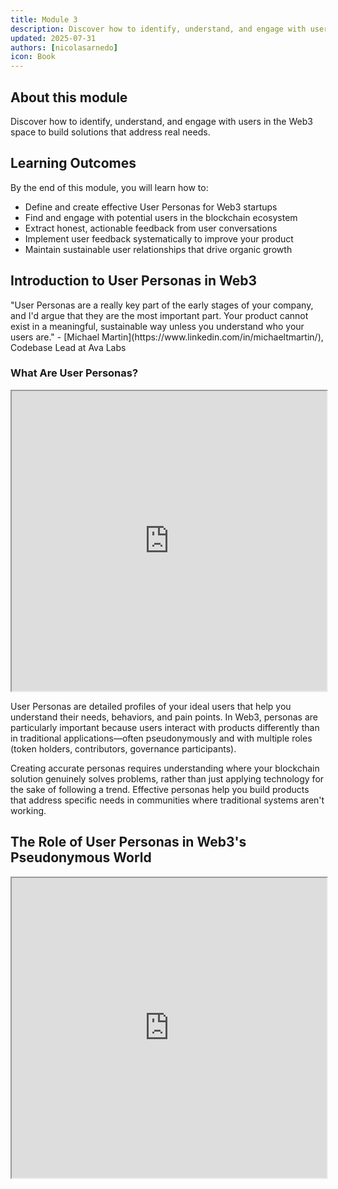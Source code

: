 ```yaml
---
title: Module 3
description: Discover how to identify, understand, and engage with users in the Web3 space to build solutions that address real needs
updated: 2025-07-31
authors: [nicolasarnedo]
icon: Book
---
```


## About this module

Discover how to identify, understand, and engage with users in the Web3 space to build solutions that address real needs.

## Learning Outcomes

By the end of this module, you will learn how to:
- Define and create effective User Personas for Web3 startups
- Find and engage with potential users in the blockchain ecosystem
- Extract honest, actionable feedback from user conversations
- Implement user feedback systematically to improve your product
- Maintain sustainable user relationships that drive organic growth

## Introduction to User Personas in Web3

<Callout type="quote">
<div style={{ fontSize: '1.1rem'}}>
<span style={{ fontWeight: 'bold' }}>"User Personas are a really key part of the early stages of your company, and I'd argue that they are the most important part. Your product cannot exist in a meaningful, sustainable way unless you understand who your users are."</span> - [Michael Martin](https://www.linkedin.com/in/michaeltmartin/), Codebase Lead at Ava Labs
</div>
</Callout>

### What Are User Personas?

<div style={{ margin: '2rem 0' }}>
  <iframe 
    src="https://drive.google.com/file/d/1zcvt2Pt5Uzne6_Dvi4-vMr6teW6FVolm/preview" 
    width="100%" 
    height="480" 
    allow="autoplay"
    style={{ border: 'none', borderRadius: '8px' }}
  ></iframe>
</div> 

User Personas are detailed profiles of your ideal users that help you understand their needs, behaviors, and pain points. In Web3, personas are particularly important because users interact with products differently than in traditional applications—often pseudonymously and with multiple roles (token holders, contributors, governance participants).

Creating accurate personas requires understanding where your blockchain solution genuinely solves problems, rather than just applying technology for the sake of following a trend. Effective personas help you build products that address specific needs in communities where traditional systems aren't working.

## The Role of User Personas in Web3's Pseudonymous World

<div style={{ margin: '2rem 0' }}>
  <iframe 
    src="https://drive.google.com/file/d/1zMwwUFLK6fzRpGal2MQ-NXakUTn90u60/preview" 
    width="100%" 
    height="480" 
    allow="autoplay"
    style={{ border: 'none', borderRadius: '8px' }}
  ></iframe>
</div> 